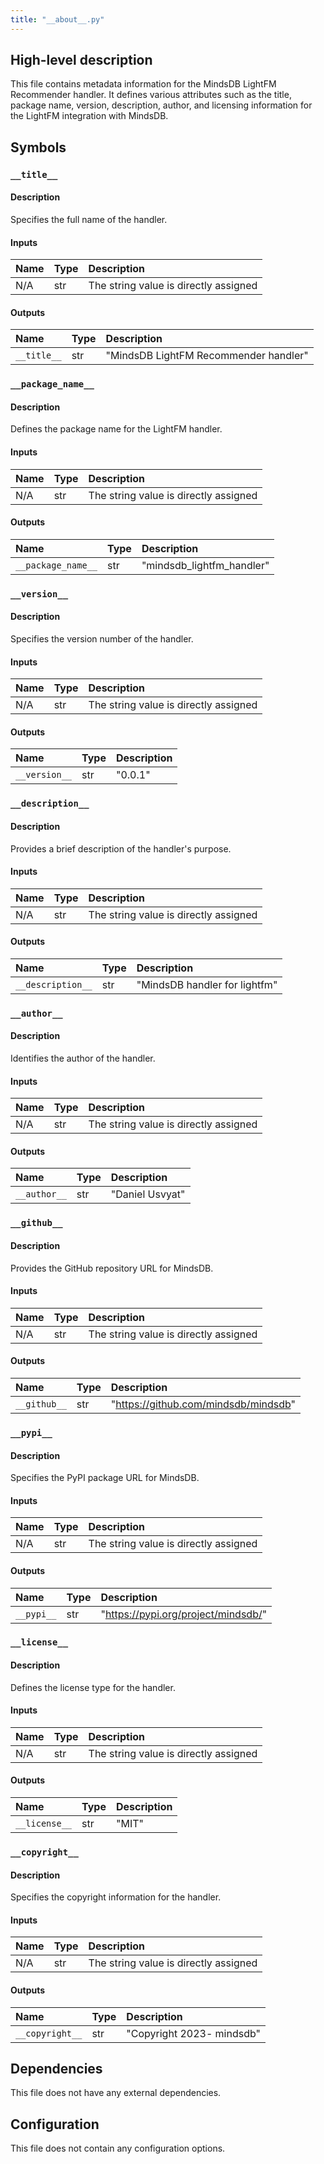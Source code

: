 ```yaml
---
title: "__about__.py"
---
```


## High-level description
This file contains metadata information for the MindsDB LightFM Recommender handler. It defines various attributes such as the title, package name, version, description, author, and licensing information for the LightFM integration with MindsDB.

## Symbols

### `__title__`
#### Description
Specifies the full name of the handler.

#### Inputs
| Name | Type | Description |
|:-----|:-----|:------------|
| N/A | str | The string value is directly assigned |

#### Outputs
| Name | Type | Description |
|:-----|:-----|:------------|
| `__title__` | str | "MindsDB LightFM Recommender handler" |

### `__package_name__`
#### Description
Defines the package name for the LightFM handler.

#### Inputs
| Name | Type | Description |
|:-----|:-----|:------------|
| N/A | str | The string value is directly assigned |

#### Outputs
| Name | Type | Description |
|:-----|:-----|:------------|
| `__package_name__` | str | "mindsdb_lightfm_handler" |

### `__version__`
#### Description
Specifies the version number of the handler.

#### Inputs
| Name | Type | Description |
|:-----|:-----|:------------|
| N/A | str | The string value is directly assigned |

#### Outputs
| Name | Type | Description |
|:-----|:-----|:------------|
| `__version__` | str | "0.0.1" |

### `__description__`
#### Description
Provides a brief description of the handler's purpose.

#### Inputs
| Name | Type | Description |
|:-----|:-----|:------------|
| N/A | str | The string value is directly assigned |

#### Outputs
| Name | Type | Description |
|:-----|:-----|:------------|
| `__description__` | str | "MindsDB handler for lightfm" |

### `__author__`
#### Description
Identifies the author of the handler.

#### Inputs
| Name | Type | Description |
|:-----|:-----|:------------|
| N/A | str | The string value is directly assigned |

#### Outputs
| Name | Type | Description |
|:-----|:-----|:------------|
| `__author__` | str | "Daniel Usvyat" |

### `__github__`
#### Description
Provides the GitHub repository URL for MindsDB.

#### Inputs
| Name | Type | Description |
|:-----|:-----|:------------|
| N/A | str | The string value is directly assigned |

#### Outputs
| Name | Type | Description |
|:-----|:-----|:------------|
| `__github__` | str | "https://github.com/mindsdb/mindsdb" |

### `__pypi__`
#### Description
Specifies the PyPI package URL for MindsDB.

#### Inputs
| Name | Type | Description |
|:-----|:-----|:------------|
| N/A | str | The string value is directly assigned |

#### Outputs
| Name | Type | Description |
|:-----|:-----|:------------|
| `__pypi__` | str | "https://pypi.org/project/mindsdb/" |

### `__license__`
#### Description
Defines the license type for the handler.

#### Inputs
| Name | Type | Description |
|:-----|:-----|:------------|
| N/A | str | The string value is directly assigned |

#### Outputs
| Name | Type | Description |
|:-----|:-----|:------------|
| `__license__` | str | "MIT" |

### `__copyright__`
#### Description
Specifies the copyright information for the handler.

#### Inputs
| Name | Type | Description |
|:-----|:-----|:------------|
| N/A | str | The string value is directly assigned |

#### Outputs
| Name | Type | Description |
|:-----|:-----|:------------|
| `__copyright__` | str | "Copyright 2023- mindsdb" |

## Dependencies
This file does not have any external dependencies.

## Configuration
This file does not contain any configuration options.